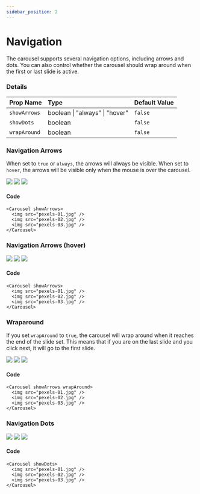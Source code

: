 ```yaml
---
sidebar_position: 2
---
```




# Navigation

The carousel supports several navigation options, including arrows and dots.
You can also control whether the carousel should wrap around when the first or last slide is active.

### Details

| Prop Name          | Type     | Default Value |
| :----------------- | :------- | :------------ |
| `showArrows`       | boolean \| "always" \| "hover" | `false`       |
| `showDots`         | boolean  | `false`       |
| `wrapAround`       | boolean  | `false`        |

### Navigation Arrows

When set to `true` or `always`, the arrows will always be visible. When set to `hover`, the arrows will be visible only when the mouse is over the carousel.

<Carousel showArrows>
  <Image src="/img/pexels-01.jpg" />
  <Image src="/img/pexels-02.jpg" />
  <Image src="/img/pexels-03.jpg" />
</Carousel>

#### Code

```tsx
<Carousel showArrows>
  <img src="pexels-01.jpg" />
  <img src="pexels-02.jpg" />
  <img src="pexels-03.jpg" />
</Carousel>
```

### Navigation Arrows (hover)

<Carousel showArrows="hover">
  <Image src="/img/pexels-01.jpg" />
  <Image src="/img/pexels-02.jpg" />
  <Image src="/img/pexels-03.jpg" />
</Carousel>

#### Code

```tsx
<Carousel showArrows>
  <img src="pexels-01.jpg" />
  <img src="pexels-02.jpg" />
  <img src="pexels-03.jpg" />
</Carousel>
```

### Wraparound

If you set `wrapAround` to `true`, the carousel will wrap around when it reaches the end of the slide set. This means that if you are on the last slide and you click next, it will go to the first slide.

<Carousel showArrows wrapAround>
  <Image src="/img/pexels-01.jpg" />
  <Image src="/img/pexels-02.jpg" />
  <Image src="/img/pexels-03.jpg" />
</Carousel>

#### Code

```tsx
<Carousel showArrows wrapAround>
  <img src="pexels-01.jpg" />
  <img src="pexels-02.jpg" />
  <img src="pexels-03.jpg" />
</Carousel>
```

### Navigation Dots

<Carousel showDots>
  <Image src="/img/pexels-01.jpg" />
  <Image src="/img/pexels-02.jpg" />
  <Image src="/img/pexels-03.jpg" />
</Carousel>

#### Code

```tsx
<Carousel showDots>
  <img src="pexels-01.jpg" />
  <img src="pexels-02.jpg" />
  <img src="pexels-03.jpg" />
</Carousel>
```
